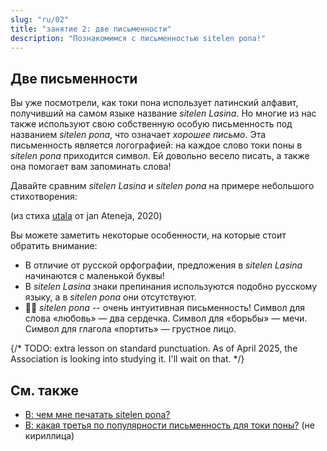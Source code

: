 ```yaml
---
slug: "ru/02"
title: "занятие 2: две письменности"
description: "Познакомимся с письменностью sitelen pona!"
---
```



## Две письменности

Вы уже посмотрели, как токи пона использует латинский алфавит, получивший на самом языке название _sitelen Lasina_. Но многие из нас также используют свою собственную особую письменность под названием _sitelen pona_, что означает _хорошее письмо_. Эта письменность является логографией: на каждое слово токи поны в _sitelen pona_ приходится символ. Ей довольно весело писать, а также она помогает вам запоминать слова!

Давайте сравним _sitelen Lasina_ и _sitelen pona_ на примере небольшого стихотворения:

<Tabbed id="1">
  <Row sl="sina olin e utala." m="Ты любишь борьбу." />
  <Row sl="taso sina sona ala:" m="Но ты не понимаешь," />
  <Row sl="utala li ike e sina." m="что борьба тебя портит." />
</Tabbed>

(из стиха [utala](https://utala.pona.la/toki-musi-lili/#utala) от jan Ateneja, 2020)  

Вы можете заметить некоторые особенности, на которые стоит обратить внимание:

- В отличие от русской орфографии, предложения в _sitelen Lasina_ начинаются с маленькой буквы!
- В _sitelen Lasina_ знаки препинания используются подобно русскому языку, а в _sitelen pona_ они отсутствуют.
- 󱥠󱥔 _sitelen pona_ -- очень интуитивная письменность! Символ для слова «любовь» — два сердечка. Символ для «борьбы» — мечи. Символ для глагола «портить» — грустное лицо.

{/* TODO: extra lesson on standard punctuation. As of April 2025, the Association is looking into studying it. I'll wait on that. */}

## См. также
* [В: чем мне печатать sitelen pona?](../fonts)
* [В: какая третья по популярности письменность для токи поны?](../sitelen-sitelen) (не кириллица)

